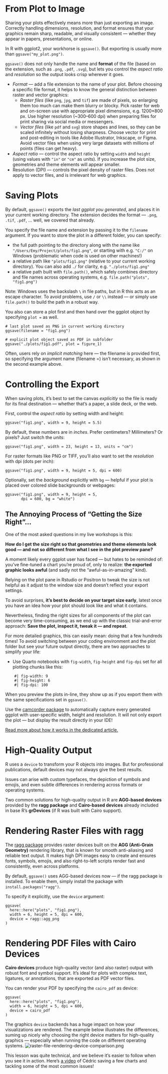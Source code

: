 # From Plot to Image

Sharing your plots effectively means more than just exporting an image. Correctly handling dimensions, resolution, and format ensures that your graphics remain sharp, readable, and visually consistent — whether they appear in papers, presentations, or online.

In R with ggplot2, your workhorse is `ggsave()`.
But exporting is usually more than `ggsave("my_plot.png")`.

`ggsave()` does not only handle the name and **format** of the file (based on the extension, such as `.png`, `.pdf`, `.svg`), but lets you control the _aspect ratio_ and _resolution_ so the output looks crisp wherever it goes.

* _Format_ — add a file extension to the name of your plot. Before choosing a specific file format, it helps to know the general distinction between raster and vector graphics:
  * _Raster files_ (like `png`, `jpg`, and `tif`) are made of pixels, so enlarging them too much can make them blurry or blocky. Pick raster for web and on-screen use with appropriate pixel dimensions, e.g. 1200×800 px. Use higher resolution (~300–600 dpi) when preparing files for print sharing via social media or messengers.
  * _Vector files_ (like `pdf` and `svg`) store shapes and lines, so they can be scaled infinitely without losing sharpness. Choose vector for print and post-editing in tools like Adobe Illustrator, Inkscape, or Figma. Avoid vector files when using very large datasets with millions of points (files can get heavy).
* _Aspect ratio_ — control the aspect ratio by setting `width` and `height` (using values with `"in"` or `"cm"` as units). If you increase the plot size, geometries and theme elements will appear smaller.
* Resolution (DPI) — controls the pixel density of raster files. Does not apply to vector files, and is irrelevant for web graphics.

# Saving Plots
By default, `ggsave()` exports the _last ggplot you generated_, and places it in your current working directory. The extension decides the format — `.png`, `.tif`, `.pdf`, ... well, we covered that already.

You specify the file name and extension by passing it to the `filename` argument. If you want to store the plot in a different folder, you can specify:

* the full path pointing to the directory along with the name like `"/Users/Emy/Project/plots/fig1.png"`, or starting with e.g. `"C:/"` on Windows (problematic when code is used on other machines!)
* a relative path like `"plots/fig1.png"` (relative to your current working directory). You can also add `./` for clarity, e.g. `"./plots/fig1.png"`
* a relative path built with `file.path()`, which safely combines directory and file names across operating systems, e.g. `file.path("plots", "fig1.png")`

Note: Windows uses the backslash `\` in file paths, but in R this acts as an escape character. To avoid problems, use `/` or `\\` instead — or simply use `file.path()` to build the path in a robust way.

You also can store a plot first and then hand over the ggplot object by specifying `plot =` as well.

```
# last plot saved as PNG in current working directory
ggsave(filename = "fig1.png")

# explicit plot object saved as PDF in subfolder
ggsave("./plots/fig1.pdf", plot = figure_1)
```
Often, users rely on _implicit matching_ here — the filename is provided first, so specifying the argument name (filename =) isn’t necessary, as shown in the second example above.

# Controlling the Export
When saving plots, it’s best to set the canvas _explicitly_ so the file is ready for its final destination — whether that’s a paper, a slide deck, or the web.

First, control the _aspect ratio_ by setting width and height:
```
ggsave("fig1.png", width = 9, height = 5.5)
```

By default, these numbers are in _inches_. Prefer centimeters? Millimeters? Or pixels? Just switch the  _units_:
```
ggsave("fig1.png", width = 23, height = 13, units = "cm")
```

For raster formats like PNG or TIFF, you’ll also want to set the _resolution_ with dpi (dots per inch):
```
ggsave("fig1.png", width = 9, height = 5, dpi = 600)
```

Optionally, set the _background_ explicitly with `bg` — helpful if your plot is placed over colored slide backgrounds or webpages:
```
ggsave("fig1.png", width = 9, height = 5,
       dpi = 600, bg = "white")
```

## The Annoying Process of "Getting the Size Right"...
One of the most asked questions in my live workshops is this:

**How do I get the size right so that geometries and theme elements look good — and not so different from what I see in the plot preview pane?**

A moment likely every ggplot user has faced — but hates to be reminded of: you’ve fine-tuned a chart you’re proud of, only to realize: **the exported graphic looks awful** (and sadly not the "awful-as-in-amazing" kind).

Relying on the plot pane in Rstudio or Positron to tweak the size is not helpful as it adjust to the window size and doesn't reflect your export settings.

To avoid surprises, **it’s best to decide on your target size early**, latest once you have an idea how your plot should look like and what it contains.

Nevertheless, finding the right sizes for all components of the plot can become very time-consuming, as we end up with the classic trial-and-error approach: **Save the plot, inspect it, tweak it — and repeat**.

For more detailed graphics, this can easily mean: doing that a few hundreds times! To avoid switching between your coding environment and the plot folder but see your future output directly, there are two approaches to simplify your life:

* Use Quarto notebooks with `fig-width`, `fig-height` and `fig-dpi` set for all plotting chunks like this:
```
    #| fig-width: 9
    #| fig-height: 6
    #| fig-dpi: 100
```
When you preview the plots in-line, they show up as if you export them with the same specifications set in `ggsave()`.

Use the [camcorder package](https://thebioengineer.github.io/camcorder/) to automatically capture every generated ggplot with user-specific width, height and resolution. It will not only export the plot — but display the result directly in your IDE!

[Read more about how it works in the dedicated article.](https://thebioengineer.github.io/camcorder/articles/camcorder_view.html)

# High-Quality Output
R uses a `device` to transform your R objects into images. But for professional publications, default devices may not always give the best results.

Issues can arise with custom typefaces, the depiction of symbols and emojis, and even subtle differences in rendering across formats or operating systems.

Two common solutions for high-quality output in R are **AGG-based devices** provided by the **ragg package** and **Cairo-based devices** already included in base R’s **grDevices** (if R was built with Cairo support).

# Rendering Raster Files with ragg
The [ragg package](https://ragg.r-lib.org/) provides raster devices built on the **AGG (Anti-Grain Geometry)** rendering library, that is known for smooth anti-aliasing and reliable text output. It makes high DPI images easy to create and ensures fonts, symbols, emojis, and also right-to-left scripts render fast and consistently, even across platforms.

By default, `ggsave()` uses AGG-based devices now — if the ragg package is installed. To enable them, simply install the package with `install.packages("ragg")`.

To specify it explicitly, use the `device` argument:
```
ggsave(
  here::here("plots", "fig1.png"),
  width = 6, height = 5, dpi = 600,
  device = ragg::agg_png
)
```
# Rendering PDF Files with Cairo Devices
**Cairo devices** produce high-quality vector (and also raster) output with robust font and symbol support. It's ideal for plots with complex text, ligatures, or annotations, that are exported as PDF vector files.

You can render your PDF by specifying the `cairo_pdf` as device:
```
ggsave(
  here::here("plots", "fig1.png"),
  width = 6, height = 5, dpi = 600,
  device = cairo_pdf
)
```
The graphics `device` backends has a huge impact on how your visualizations are rendered. The example below illustrates the differences, suming up nicely why choosing the right device matters for high-quality graphics — especially when running the code on different operating systems.
![raster-file-rendering-device-comparison.png](../../../../.imgs/raster-file-rendering-device-comparison.png)

This lesson was quite technical, and we believe it’s easier to follow when you see it in action. Here’s [a video](https://youtu.be/Ha2P8FPzMbU) of Cédric saving a few charts and tackling some of the most common issues!